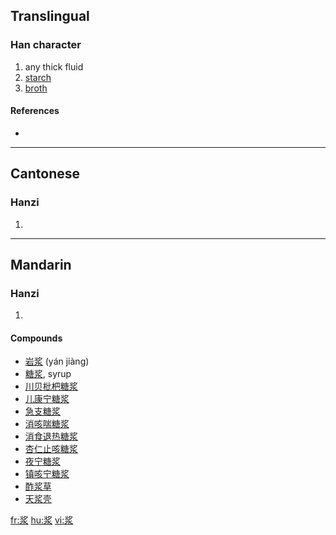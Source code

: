 {{also|漿}}
==Translingual==

===Han character===
{{Han char|rn=85|rad=水|as=06|sn=10|four=|canj=中弓水 (LNE)}}

# any thick fluid
# [[starch]]
# [[broth]]

====References====
* {{Han ref|kx=0623.171|hdz=31601.030|uh=6D46|ud=27974}}

----

==Cantonese==

===Hanzi===
{{yue-hanzi|jyut=|y=jeung1}}

# {{defn|Cantonese|sort=水06}}

----

==Mandarin==

===Hanzi===
{{cmn-hanzi|tra=漿|pin=[[jiāng]] ([[jiang1]])|wg=chiang<sup>1</sup>}}

# {{defn|Mandarin|sort=水06}}

====Compounds====
* [[岩浆]] (yán jiàng)
* [[糖浆]], syrup
* [[川贝枇杷糖浆]]
* [[儿康宁糖浆]]
* [[急支糖浆]]
* [[消咳喘糖浆]]
* [[消食退热糖浆]]
* [[杏仁止咳糖浆]]
* [[夜宁糖浆]]
* [[镇咳宁糖浆]]
* [[酢浆草]]
* [[天浆壳]]


[[fr:浆]]
[[hu:浆]]
[[vi:浆]]